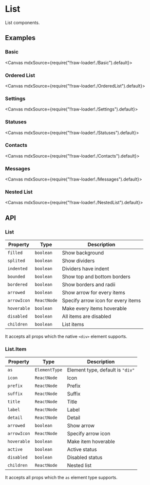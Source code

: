 
<Meta title="Views/List" />

# List

List components.

## Examples

### Basic

<Canvas mdxSource={require("!!raw-loader!./Basic").default}>
  <Story id="examples-list--basic" />
</Canvas>

### Ordered List

<Canvas mdxSource={require("!!raw-loader!./OrderedList").default}>
  <Story id="examples-list--ordered-list" />
</Canvas>

### Settings

<Canvas mdxSource={require("!!raw-loader!./Settings").default}>
  <Story id="examples-list--settings" />
</Canvas>

### Statuses

<Canvas mdxSource={require("!!raw-loader!./Statuses").default}>
  <Story id="examples-list--statuses" />
</Canvas>

### Contacts

<Canvas mdxSource={require("!!raw-loader!./Contacts").default}>
  <Story id="examples-list--contacts" />
</Canvas>

### Messages

<Canvas mdxSource={require("!!raw-loader!./Messages").default}>
  <Story id="examples-list--messages" />
</Canvas>

### Nested List

<Canvas mdxSource={require("!!raw-loader!./NestedList").default}>
  <Story id="examples-list--nested-list" />
</Canvas>

## API

### List

| Property    | Type        | Description                        |
| ----------- | ----------- | ---------------------------------- |
| `filled`    | `boolean`   | Show background                    |
| `splited`   | `boolean`   | Show dividers                      |
| `indented`  | `boolean`   | Dividers have indent               |
| `bounded`   | `boolean`   | Show top and bottom borders        |
| `bordered`  | `boolean`   | Show borders and radii             |
| `arrowed`   | `boolean`   | Show arrow for every items         |
| `arrowIcon` | `ReactNode` | Specify arrow icon for every items |
| `hoverable` | `boolean`   | Make every items hoverable         |
| `disabled`  | `boolean`   | All items are disabled             |
| `children`  | `boolean`   | List items                         |

It accepts all props which the native `<div>` element supports.

### List.Item

| Property    | Type          | Description                      |
| ----------- | ------------- | -------------------------------- |
| `as`        | `ElementType` | Element type, default is `"div"` |
| `icon`      | `ReactNode`   | Icon                             |
| `prefix`    | `ReactNode`   | Prefix                           |
| `suffix`    | `ReactNode`   | Suffix                           |
| `title`     | `ReactNode`   | Title                            |
| `label`     | `ReactNode`   | Label                            |
| `detail`    | `ReactNode`   | Detail                           |
| `arrowed`   | `boolean`     | Show arrow                       |
| `arrowIcon` | `ReactNode`   | Specify arrow icon               |
| `hoverable` | `boolean`     | Make item hoverable              |
| `active`    | `boolean`     | Active status                    |
| `disabled`  | `boolean`     | Disabled status                  |
| `children`  | `ReactNode`   | Nested list                      |

It accepts all props which the `as` element type supports.

